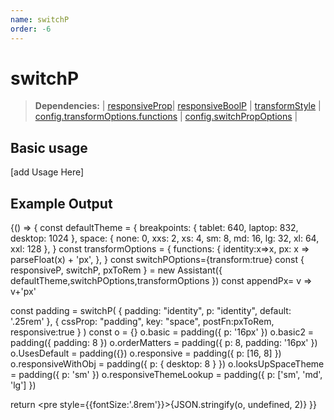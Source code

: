 ```yaml
---
name: switchP
order: -6
---
```



# switchP

>**Dependencies:** | [responsiveProp](responsive-p)| [responsiveBoolP](responsive-bool-p) | [transformStyle](transformstyle) | [config.transformOptions.functions](config) | [config.switchPropOptions](config) |

## Basic usage
[add Usage Here]
## Example Output
<Playground>
   {() => {
const defaultTheme = {
    breakpoints: { tablet: 640, laptop: 832, desktop: 1024 },
    space: { none: 0, xxs: 2, xs: 4, sm: 8, md: 16, lg: 32, xl: 64, xxl: 128 },
  }
  const transformOptions = { functions: { identity:x=>x, px: x => parseFloat(x) + 'px', }, }
  const switchPOptions={transform:true}
  const { responsiveP, switchP, pxToRem  } = new Assistant({ defaultTheme,switchPOptions,transformOptions })
  const appendPx= v => v+'px'
  
  const padding = switchP(
  {
    padding: "identity",
    p: "identity",
     default: '.25rem'
  },
  {
    cssProp: "padding",
    key: "space",
    postFn:pxToRem,
    responsive:true
  }
)
  const o = {}
  o.basic = padding({ p: '16px' })
  o.basic2 = padding({ padding: 8 })
  o.orderMatters = padding({ p: 8, padding: '16px' })
  o.UsesDefault = padding({})
  o.responsive = padding({ p: [16, 8] })
  o.responsiveWithObj = padding({ p: { desktop: 8 } })
  o.looksUpSpaceTheme = padding({ p: 'sm' })
  o.responsiveThemeLookup = padding({ p: ['sm', 'md', 'lg'] })
  
  return <pre style={{fontSize:'.8rem'}}>{JSON.stringify(o, undefined, 2)}</pre>
  }}

</Playground>
